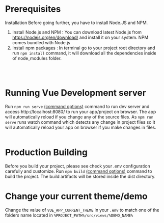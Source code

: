 <!---Badge.stories.mdx --->



<Meta title="Docs/_Installation" />


# Prerequisites

Installation
Before going further, you have to install Node.JS and NPM.
1. Install Node.js and NPM : You can download latest Node.js from https://nodejs.org/en/download/ and install it on your system. NPM comes bundled with Node.js
2. Install npm packages : In terminal go to your project root directory and run <code>npm install</code> command, it will download all the dependencies inside of node_modules folder.
<br/>
<br/>

# Running Vue Development server
Run <code>npm run serve</code>  [(command options)](https://cli.vuejs.org/guide/cli-service.html#vue-cli-service-serve) command to run dev server and access http://localhost:8080/ to run your app/project on browser. 
The app will automatically reload if you change any of the source files. As <code>npm run serve</code> runs watch command which detects any change in project files so it will automatically reload your app on browser if you make changes in files.
<br/>
<br/>

# Production Building
Before you build your project, please see check your .env configuration carefully and customize.
Run <code>npm build</code> [(command options)](https://cli.vuejs.org/guide/cli-service.html#vue-cli-service-build) command to build the project. The build artifacts will be stored inside the dist directory.

# Change your current theme/demo
Change the value of <code>VUE_APP_CURRENT_THEME</code> in your <code>.env</code> to match one of the folders name located in <code>%PROJECT_PATH%/src/views/%DEMO_NAME%</code>